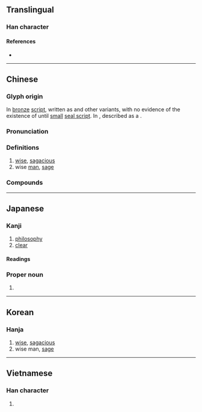 {{character info}}
==Translingual==

===Han character===
{{Han char|rn=30|rad=口|as=07|sn=10|four=52602|canj=QLR|ids=⿱折口}}

====References====
* {{Han ref|kx=0191.010|dkj=03667|dj=0410.150|hdz=10625.030|uh=54F2|ud=21746|bh=ADF5|bd=44533}}

----

==Chinese==
{{zh-forms|alt=喆,嚞,啠}}

===Glyph origin===
{{Han etym}}
In [[bronze]] [[script]], written as {{zh-l|悊}} and other variants, with no evidence of the existence of {{zh-l|哲}} until [[small]] [[seal script]]. In ''{{zh-l|說文解字}}'', described as a {{Han compound|折|口|t2=mouth|ls=psc|c1=p|c2=s}} .

===Pronunciation===
{{zh-pron
|m=zhé
|c=zit3
|h=pfs=chat
|md=
|mn=qz,tw,xm,zz:tiat/twv:thiat
|mn-t=diag4/diêg4
|mn-t_note=diag4 - Shantou; diêg4 - Chaozhou
|w=
|mc=y
|oc=y
|cat=a,n
}}

===Definitions===
{{zh-hanzi}}

# [[wise]], [[sagacious]]
# wise [[man]], [[sage]]

===Compounds===
{{zh-der|哲理|哲人|哲人其萎|哲人石|哲學|哲學博士|哲學家|哲學史|哲婦|力行哲學|哲王|先哲|往哲|常識哲學|哲嗣|印度哲學|宋哲宗|哲匠|來哲|哲學系|哲夫|十哲|希臘哲學|教育哲學|政治哲學|泡麵哲學|明哲|啟蒙哲學|睿哲|科學哲學|明哲保身|批判哲學|濬哲|教父哲學|民生哲學|陽明哲學|赫哲族|聖哲|西哲|道德哲學|賢哲|經院哲學|老莊哲學|哲學碩士}}

----

==Japanese==

===Kanji===
{{ja-kanji|grade=c|rs=口07}}

# [[philosophy]]
# [[clear]]

====Readings====
{{ja-readings
|goon=てち
|kanon=てつ
|kun=あき-らか, さと-い
}}

===Proper noun===
{{ja-pos|proper|さとし|てつ}}

# {{given name|ja|male|sort=さとし}}

----

==Korean==

===Hanja===
{{ko-hanja|밝다|밝을|철}}

# [[wise]], [[sagacious]]
# wise man, [[sage]]

----

==Vietnamese==

===Han character===
{{vi-readings|reading=triết, chít, trết, trít|rs=口07}}

# {{rfdef|vi|sort=口07}}